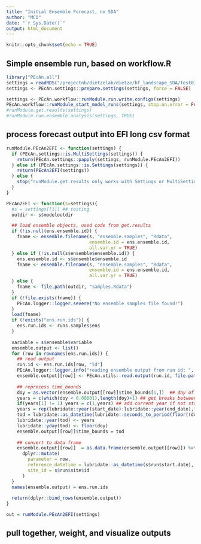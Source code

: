 ```yaml
---
title: "Initial Ensemble Forecast, no SDA"
author: "MCD"
date: "`r Sys.Date()`"
output: html_document
---
```


```r
knitr::opts_chunk$set(echo = TRUE)
```

## Simple ensemble run, based on workflow.R
```r
library("PEcAn.all")
settings = readRDS("/projectnb/dietzelab/dietze/hf_landscape_SDA/test01/pecan.RDS")
settings <- PEcAn.settings::prepare.settings(settings, force = FALSE)

settings <- PEcAn.workflow::runModule.run.write.configs(settings)
PEcAn.workflow::runModule_start_model_runs(settings, stop.on.error = FALSE)
#runModule.get.results(settings)
#runModule.run.ensemble.analysis(settings, TRUE)
```

## process forecast output into EFI long csv format
```r
runModule.PEcAn2EFI <- function(settings) {
  if (PEcAn.settings::is.MultiSettings(settings)) {
    return(PEcAn.settings::papply(settings, runModule.PEcAn2EFI))
  } else if (PEcAn.settings::is.Settings(settings)) {
    return(PEcAn2EFI(settings))
  } else {
    stop("runModule.get.results only works with Settings or MultiSettings")
  }
}

PEcAn2EFI <- function(s=settings){
  #s = settings[[1]] ## testing
  outdir <- s$modeloutdir

  ## load ensemble objects, used code from get.results
  if (!is.null(ens.ensemble.id)) {
    fname <- ensemble.filename(s, "ensemble.samples", "Rdata", 
                               ensemble.id = ens.ensemble.id, 
                               all.var.yr = TRUE)
  } else if (!is.null(s$ensemble$ensemble.id)) {
    ens.ensemble.id <- s$ensemble$ensemble.id
    fname <- ensemble.filename(s, "ensemble.samples", "Rdata",
                               ensemble.id = ens.ensemble.id, 
                               all.var.yr = TRUE)
  } else {
    fname <- file.path(outdir, "samples.Rdata")
  }     
  if (!file.exists(fname)) {
    PEcAn.logger::logger.severe("No ensemble samples file found!")
  }
  load(fname)
  if (!exists("ens.run.ids")) {
    ens.run.ids <- runs.samples$ens
  }
  
  variable = s$ensemble$variable
  ensemble.output <- list()
  for (row in rownames(ens.run.ids)) {
    ## read output
    run.id <- ens.run.ids[row, "id"]
    PEcAn.logger::logger.info("reading ensemble output from run id: ", format(run.id, scientific = FALSE))
    ensemble.output[[row]] <- PEcAn.utils::read.output(run.id, file.path(outdir, run.id), start.year, end.year, variables=NULL)
    
    ## reprocess time_bounds
    doy = as.vector(ensemble.output[[row]]$time_bounds[1,])  ## day of year
    years = c(which(doy < 0.00001),length(doy)+1) ## get breaks between years
    if(years[1] != 1) years = c(1,years) ## add current year if not start of year
    years = rep(lubridate::year(start_date):lubridate::year(end_date),times=diff(years)) ## convert to years
    tod = lubridate::as_datetime(lubridate::seconds_to_period(floor((doy - floor(doy)) * 60 *60))) ## time of day
    lubridate::year(tod) <- years   
    lubridate::yday(tod) <- floor(doy)    
    ensemble.output[[row]]$time_bounds = tod
    
    ## convert to data frame
    ensemble.output[[row]]  = as.data.frame(ensemble.output[[row]]) %>% 
      dplyr::mutate(
        parameter = row,
        reference_datetime = lubridate::as_datetime(s$run$start.date),
        site_id = s$run$site$id
      )
  }
  names(ensemble.output) = ens.run.ids
  
  return(dplyr::bind_rows(ensemble.output))
}

out = runModule.PEcAn2EFI(settings)

```


## pull together, weight, and visualize outputs
```r

```

